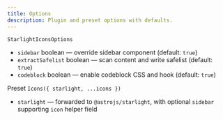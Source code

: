 ```yaml
---
title: Options
description: Plugin and preset options with defaults.
---
```


`StarlightIconsOptions`

- `sidebar` boolean — override sidebar component (default: `true`)
- `extractSafelist` boolean — scan content and write safelist (default: `true`)
- `codeblock` boolean — enable codeblock CSS and hook (default: `true`)

Preset `Icons({ starlight, ...icons })`

- `starlight` — forwarded to `@astrojs/starlight`, with optional `sidebar` supporting `icon` helper field

